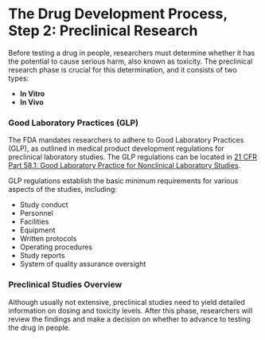 ---
---
# The Drug Development Process, Step 2: Preclinical Research

Before testing a drug in people, researchers must determine whether it has the potential to cause serious harm, also known as toxicity. The preclinical research phase is crucial for this determination, and it consists of two types:

- **In Vitro**
- **In Vivo**

### Good Laboratory Practices (GLP)
The FDA mandates researchers to adhere to Good Laboratory Practices (GLP), as outlined in medical product development regulations for preclinical laboratory studies. The GLP regulations can be located in [21 CFR Part 58.1: Good Laboratory Practice for Nonclinical Laboratory Studies](https://www.accessdata.fda.gov/scripts/cdrh/cfdocs/cfcfr/CFRSearch.cfm?CFRPart=58&showFR=1).

GLP regulations establish the basic minimum requirements for various aspects of the studies, including:

- Study conduct
- Personnel
- Facilities
- Equipment
- Written protocols
- Operating procedures
- Study reports
- System of quality assurance oversight

### Preclinical Studies Overview
Although usually not extensive, preclinical studies need to yield detailed information on dosing and toxicity levels. After this phase, researchers will review the findings and make a decision on whether to advance to testing the drug in people.